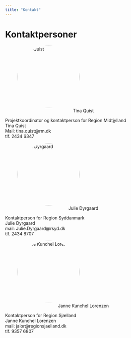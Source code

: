```yaml
---
title: "Kontakt"
---
```


```{=html}
<style>
.profile-picture {
  display: inline-block;
  border-radius: 50%;
  object-fit: cover;
  width: 200px;
  height: 200px;
}

figcaption {
  text-align: center;
}
</style>
```

# Kontaktpersoner

::: {layout-ncol="2"}
![Tina Quist](/images/Tina maj_farve.jpg){.profile-picture}

Projektkoordinator og kontaktperson for Region Midtjylland\
Tina Quist\
Mail: tina.quist\@rm.dk\
tlf. 2434 6347

![Julie Dyrgaard](/images/julie.jpg){.profile-picture}

Kontaktperson for Region Syddanmark\
Julie Dyrgaard\
mail: Julie.Dyrgaard\@rsyd.dk\
tlf. 2434 8707

![Janne Kunchel Lorenzen](/images/janne.jpg){.profile-picture}

Kontaktperson for Region Sjælland\
Janne Kunchel Lorenzen\
mail: jalor\@regionsjaelland.dk\
tlf. 9357 6807
:::
